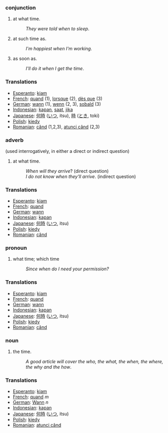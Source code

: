 ===conjunction===
#at what time.
#:''They were told when to sleep''.
#at such time as.
#:''I'm happiest when I'm working''.
#as soon as.
#:''I'll do it when I get the time''.

=== Translations ===
*[[Esperanto]]: [[kiam]]
*[[French]]: [[quand]] (1), [[lorsque]] (2), [[dès que]] (3)
*[[German]]: [[wann]] (1), [[wenn]] (2, 3), [[sobald]] (3)
*[[Indonesian]]: [[kapan]], [[saat]], [[jika]]
*[[Japanese]]: [[何時]] ([[いつ]], itsu), [[時]] ([[とき]], toki)
*[[Polish]]: [[kiedy]]
*[[Romanian]]: [[când]] (1,2,3), [[atunci când]] (2,3)

===adverb===
(used interrogatively, in either a direct or indirect question)
#at what time.
#:''When will they arrive''? (direct question)
#:''I do not know when they'll arrive''. (indirect question)

=== Translations ===
*[[Esperanto]]: [[kiam]]
*[[French]]: [[quand]]
*[[German]]: [[wann]]
*[[Indonesian]]: [[kapan]]
*[[Japanese]]: [[何時]] ([[いつ]], itsu)
*[[Polish]]: [[kiedy]]
*[[Romanian]]: [[când]] 

===pronoun===
#what time; which time
#:''Since when do I need your permission?''

=== Translations ===
*[[Esperanto]]: [[kiam]]
*[[French]]: [[quand]]
*[[German]]: [[wann]]
*[[Indonesian]]: [[kapan]]
*[[Japanese]]: [[何時]] ([[いつ]], itsu)
*[[Polish]]: [[kiedy]]
*[[Romanian]]: [[când]] 

===noun===
#the time.
#:''A good article will cover the who, the what, the when, the where, the why and the how''.

=== Translations ===
*[[Esperanto]]: [[kiam]]
*[[French]]: [[quand]] ''m''
*[[German]]: [[Wann]] ''n''
*[[Indonesian]]: [[kapan]]
*[[Japanese]]: [[何時]] ([[いつ]], itsu)
*[[Polish]]: [[kiedy]]
*[[Romanian]]: [[atunci când]]